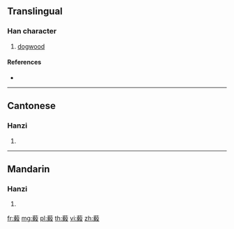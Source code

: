 {{character info/new}}
==Translingual==

===Han character===
{{Han char|rn=140|rad=艸|as=15|sn=21|four=44247|canj=TYOE}}

# [[dogwood]]

====References====
* {{Han ref|kx=1065.210|dkj=32317|dj=1530.140|hdz=53322.020|uh=85D9|ud=34265|bh=F2C9|bd=62153}}

----

==Cantonese==

===Hanzi===
{{yue-hanzi|jyut=ngai6|y=ngai6}}

# {{defn|lang=yue|sort=艸15}}

----

==Mandarin==

===Hanzi===
{{cmn-hanzi|pin=[[yì]] ([[yi4]])|wg=i<sup>4</sup>}}

# {{defn|lang=cmn|sort=艸15}}

[[fr:藙]]
[[mg:藙]]
[[pl:藙]]
[[th:藙]]
[[vi:藙]]
[[zh:藙]]